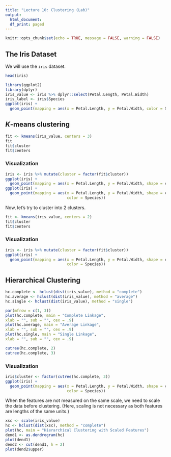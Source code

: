 ```yaml
---
title: "Lecture 10: Clustering (Lab)"
output:
  html_document:
  df_print: paged
---
```

```r
knitr::opts_chunk$set(echo = TRUE, message = FALSE, warning = FALSE)
```



## The Iris Dataset

We will use the `iris` dataset.

```r
head(iris)
```

```r
library(ggplot2)
library(dplyr)
iris_value <- iris %>% dplyr::select(Petal.Length, Petal.Width)
iris_label <- iris$Species
ggplot(iris) + 
  geom_point(mapping = aes(x = Petal.Length, y = Petal.Width, color = Species))
```


## $K$-means clustering

```r
fit <- kmeans(iris_value, centers = 3)
fit
fit$cluster
fit$centers
```


### Visualization
```r
iris <- iris %>% mutate(cluster = factor(fit$cluster))
ggplot(iris) + 
  geom_point(mapping = aes(x = Petal.Length, y = Petal.Width, shape = cluster))
ggplot(iris) + 
  geom_point(mapping = aes(x = Petal.Length, y = Petal.Width, shape = cluster,
                           color = Species))
```

Now, let's try to cluster into 2 clusters.
```r
fit <- kmeans(iris_value, centers = 2)
fit$cluster
fit$centers
```


### Visualization
```r
iris <- iris %>% mutate(cluster = factor(fit$cluster))
ggplot(iris) + 
  geom_point(mapping = aes(x = Petal.Length, y = Petal.Width, shape = cluster,
                           color = Species))
```

## Hierarchical Clustering

```r
hc.complete <- hclust(dist(iris_value), method = "complete")
hc.average <- hclust(dist(iris_value), method = "average")
hc.single <- hclust(dist(iris_value), method = "single")
```

```r
par(mfrow = c(1, 3))
plot(hc.complete, main = "Complete Linkage",
xlab = "", sub = "", cex = .9)
plot(hc.average, main = "Average Linkage",
xlab = "", sub = "", cex = .9)
plot(hc.single, main = "Single Linkage",
xlab = "", sub = "", cex = .9)
```

```r
cutree(hc.complete, 2)
cutree(hc.complete, 3)
```

### Visualization
```r
iris$cluster <- factor(cutree(hc.complete, 3))
ggplot(iris) + 
  geom_point(mapping = aes(x = Petal.Length, y = Petal.Width, shape = cluster,
                           color = Species))
```

When the features are not measured on the same scale, we need to scale the data before clustering. (Here, scaling is not necessary as both features are lengths of the same units.)

```r
xsc <- scale(iris_value)
hc <- hclust(dist(xsc), method = "complete")
plot(hc, main = "Hierarchical Clustering with Scaled Features")
dend1 <- as.dendrogram(hc)
plot(dend1)
dend2 <- cut(dend1, h = 2)
plot(dend2$upper)
```


